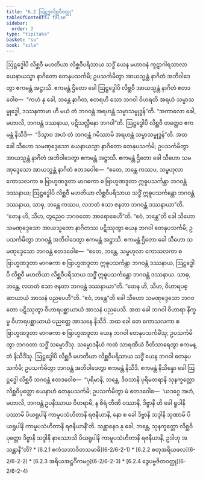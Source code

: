 ```yaml
---
title: "6.2 ဩဋ္ဌဒ္ဓလိစ္ဆဝီဝတ္ထု"
tableOfContents: false
sidebar:
  order: 2
type: "tipitaka"
basket: "su"
book: "sila"
---
```



<DynamicBreadcrumb />

<Division number="361" book="sila" e="ch" v="6" p="144">

<Paragraph number="599" book="sila">
ဩဋ္ဌဒ္ဓေါပိ လိစ္ဆဝီ မဟတိယာ လိစ္ဆဝီပရိသာယ သဒ္ဓိံ ယေန မဟာဝနံ ကူဋာဂါရသာလာ ယေနာယသ္မာ နာဂိတော တေနုပသင်္ကမိ; ဥပသင်္ကမိတွာ အာယသ္မန္တံ နာဂိတံ အဘိဝါဒေတွာ ဧကမန္တံ အဋ္ဌာသိ. ဧကမန္တံ ဌိတော ခေါ ဩဋ္ဌဒ္ဓေါပိ လိစ္ဆဝီ အာယသ္မန္တံ နာဂိတံ ဧတဒဝေါစ—  “ကဟံ နု ခေါ, ဘန္တေ နာဂိတ, ဧတရဟိ သော ဘဂဝါ ဝိဟရတိ အရဟံ သမ္မာသမ္ဗုဒ္ဓေါ, ဒဿနကာမာ ဟိ မယံ တံ ဘဂဝန္တံ အရဟန္တံ သမ္မာသမ္ဗုဒ္ဓန်”တိ. “အကာလော ခေါ, မဟာလိ, ဘဂဝန္တံ ဒဿနာယ, ပဋိသလ္လီနော ဘဂဝါ”တိ. ဩဋ္ဌဒ္ဓေါပိ လိစ္ဆဝီ တတ္ထေဝ ဧကမန္တံ နိသီဒိ—  “ဒိသွာဝ အဟံ တံ ဘဂဝန္တံ ဂမိဿာမိ အရဟန္တံ သမ္မာသမ္ဗုဒ္ဓန်”တိ.


</Paragraph>

</Division>
<Division number="362" book="sila" e="ch" v="6" p="144">

<Paragraph number="600" book="sila">
အထ ခေါ သီဟော သမဏုဒ္ဒေသော ယေနာယသ္မာ နာဂိတော တေနုပသင်္ကမိ; ဥပသင်္ကမိတွာ အာယသ္မန္တံ နာဂိတံ အဘိဝါဒေတွာ ဧကမန္တံ အဋ္ဌာသိ. ဧကမန္တံ ဌိတော ခေါ သီဟော သမဏုဒ္ဒေသော အာယသ္မန္တံ နာဂိတံ ဧတဒဝေါစ—  “ဧတေ, ဘန္တေ ကဿပ, သမ္ဗဟုလာ ကောသလကာ စ ဗြာဟ္မဏဒူတာ မာဂဓကာ စ ဗြာဟ္မဏဒူတာ ဣဓူပသင်္ကန္တာ ဘဂဝန္တံ ဒဿနာယ; ဩဋ္ဌဒ္ဓေါပိ လိစ္ဆဝီ မဟတိယာ လိစ္ဆဝီပရိသာယ သဒ္ဓိံ ဣဓူပသင်္ကန္တော ဘဂဝန္တံ ဒဿနာယ, သာဓု, ဘန္တေ ကဿပ, လဘတံ ဧသာ ဇနတာ ဘဂဝန္တံ ဒဿနာယာ”တိ.


</Paragraph>

<Paragraph number="601" book="sila">
“တေန ဟိ, သီဟ, တွညေဝ ဘဂဝတော အာရောစေဟီ”တိ. “ဧဝံ, ဘန္တေ”တိ ခေါ သီဟော သမဏုဒ္ဒေသော အာယသ္မတော နာဂိတဿ ပဋိဿုတွာ ယေန ဘဂဝါ တေနုပသင်္ကမိ; ဥပသင်္ကမိတွာ ဘဂဝန္တံ အဘိဝါဒေတွာ ဧကမန္တံ အဋ္ဌာသိ. ဧကမန္တံ ဌိတော ခေါ သီဟော သမဏုဒ္ဒေသော ဘဂဝန္တံ ဧတဒဝေါစ—  “ဧတေ, ဘန္တေ, သမ္ဗဟုလာ ကောသလကာ စ ဗြာဟ္မဏဒူတာ မာဂဓကာ စ ဗြာဟ္မဏဒူတာ ဣဓူပသင်္ကန္တာ ဘဂဝန္တံ ဒဿနာယ, ဩဋ္ဌဒ္ဓေါပိ လိစ္ဆဝီ မဟတိယာ လိစ္ဆဝီပရိသာယ သဒ္ဓိံ ဣဓူပသင်္ကန္တော ဘဂဝန္တံ ဒဿနာယ. သာဓု, ဘန္တေ, လဘတံ ဧသာ ဇနတာ ဘဂဝန္တံ ဒဿနာယာ”တိ. “တေန ဟိ, သီဟ, ဝိဟာရပစ္ဆာယာယံ အာသနံ ပညပေဟီ”တိ. “ဧဝံ, ဘန္တေ”တိ ခေါ သီဟော သမဏုဒ္ဒေသော ဘဂဝတော ပဋိဿုတွာ ဝိဟာရပစ္ဆာယာယံ အာသနံ ပညပေသိ.


</Paragraph>

</Division>
<Division number="363" book="sila" e="ch" v="6" p="145">

<Paragraph number="602" book="sila">
အထ ခေါ ဘဂဝါ ဝိဟာရာ နိက္ခမ္မ ဝိဟာရပစ္ဆာယာယံ ပညတ္တေ အာသနေ နိသီဒိ. အထ ခေါ တေ ကောသလကာ စ ဗြာဟ္မဏဒူတာ မာဂဓကာ စ ဗြာဟ္မဏဒူတာ ယေန ဘဂဝါ တေနုပသင်္ကမိံသု; ဥပသင်္ကမိတွာ ဘဂဝတာ သဒ္ဓိံ သမ္မောဒိံသု. သမ္မောဒနီယံ ကထံ သာရဏီယံ ဝီတိသာရေတွာ ဧကမန္တံ နိသီဒိံသု. ဩဋ္ဌဒ္ဓေါပိ လိစ္ဆဝီ မဟတိယာ လိစ္ဆဝီပရိသာယ သဒ္ဓိံ ယေန ဘဂဝါ တေနုပသင်္ကမိ; ဥပသင်္ကမိတွာ ဘဂဝန္တံ အဘိဝါဒေတွာ ဧကမန္တံ နိသီဒိ.


</Paragraph>

</Division>
<Division number="364" book="sila" e="ch" v="6" p="145">

<Paragraph number="603" book="sila">
ဧကမန္တံ နိသိန္နော ခေါ ဩဋ္ဌဒ္ဓေါ လိစ္ဆဝီ ဘဂဝန္တံ ဧတဒဝေါစ—  “ပုရိမာနိ, ဘန္တေ, ဒိဝသာနိ ပုရိမတရာနိ သုနက္ခတ္တော လိစ္ဆဝိပုတ္တော ယေနာဟံ တေနုပသင်္ကမိ; ဥပသင်္ကမိတွာ မံ ဧတဒဝေါစ—  ‘ယဒဂ္ဂေ အဟံ, မဟာလိ, ဘဂဝန္တံ ဥပနိဿာယ ဝိဟရာမိ, န စိရံ တီဏိ ဝဿာနိ, ဒိဗ္ဗာနိ ဟိ ခေါ ရူပါနိ ပဿာမိ ပိယရူပါနိ ကာမူပသံဟိတာနိ ရဇနီယာနိ, နော စ ခေါ ဒိဗ္ဗာနိ သဒ္ဒါနိ သုဏာမိ ပိယရူပါနိ ကာမူပသံဟိတာနိ ရဇနီယာနီ’တိ. သန္တာနေဝ နု ခေါ, ဘန္တေ, သုနက္ခတ္တော လိစ္ဆဝိပုတ္တော ဒိဗ္ဗာနိ သဒ္ဒါနိ နာဿောသိ ပိယရူပါနိ ကာမူပသံဟိတာနိ ရဇနီယာနိ, ဥဒါဟု အသန္တာနီ”တိ?

</Paragraph>
</Division>

<TableOfContents book="sila" section="6.2">
* [6.2.1 ဧကံသဘာဝိတသမာဓိ](6-2/6-2-1)
* [6.2.2 စတုအရိယဖလ](6-2/6-2-2)
* [6.2.3 အရိယအဋ္ဌင်္ဂိကမဂ္ဂ](6-2/6-2-3)
* [6.2.4 ဒွေပဗ္ဗဇိတဝတ္ထု](6-2/6-2-4)
</TableOfContents>